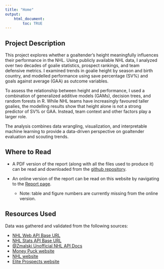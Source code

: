 ```yaml
---
title: "Home"
output: 
    html_document:
        toc: TRUE
---
```



## Project Description

This project explores whether a goaltender's height meaningfully influences their performance in the NHL. Using publicly available NHL data, I analyzed over two decades of goalie statistics, prospect rankings, and team defensive metrics. I examined trends in goalie height by season and birth country, and modelled performance using save percentage (SV%) and goals against average (GAA) as outcome variables.

To assess the relationship between height and performance, I used a combination of generalized additive models (GAMs), decision trees, and random forests in R. While NHL teams have increasingly favoured taller goalies, the modelling results show that height alone is not a strong predictor of SV% or GAA. Instead, team context and other factors play a larger role.

The analysis combines data wrangling, visualization, and interpretable machine learning to provide a data-driven perspective on goaltender evaluation and scouting trends.


## Where to Read

- A PDF version of the report (along with all the files used to produce it) can be read and downloaded from the [github repository](https://github.com/rayceramsay/nhl-goalie-height-analysis/blob/main/04_final_report/04_final_report.pdf).

- An online version of the report can be read on this website by navigating to the [Report page](./report.html).
  
  - Note: table and figure numbers are currently missing from the online version.

  
## Resources Used

Data was gathered and validated from the following sources:

- [NHL Web API Base URL](https://api-web.nhle.com)
- [NHL Stats API Base URL](https://api.nhle.com/stats/rest)
- [@Zmalski Unofficial NHL API Docs](https://github.com/Zmalski/NHL-API-Reference)
- [Money Puck website](https://moneypuck.com/data.htm)
- [NHL website](https://www.nhl.com/stats/)
- [Elite Prospects website](https://www.eliteprospects.com/)
